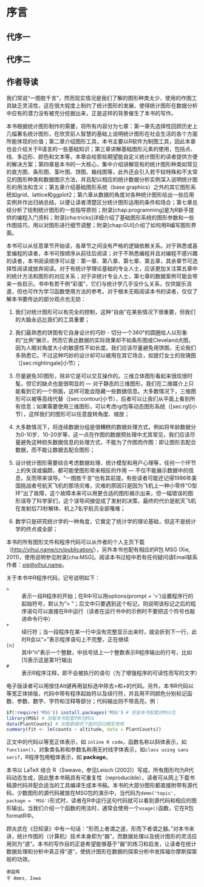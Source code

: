 \mainmatter

# 序言 {#forword .unnumbered}

## 代序一 {#forword-one .unnumbered}

## 代序二 {#forword-two .unnumbered}

## 作者导读 {#audience-guide .unnumbered}

我们常说“一图胜千言”，然而现实情况是我们了解的图形种类太少、使用的作图工具缺乏灵活性，这在很大程度上制约了统计图形的发展，使得统计图形在数据分析中应有的潜力没有被充分挖掘出来，正是这样的背景催生了本书的写作。

本书根据统计图形制作的需要，将所有内容分为七章：第一章先选择性回顾历史上几幅著名统计图形，在欣赏前人智慧的基础上说明统计图形在社会生活的各个方面所能体现的价值；第二章介绍图形工具，本书主要以R软件为制图工具，因此本章也会介绍关于R语言的一些基础知识；第三章讲解基础图形元素的使用，包括点、线、多边形、颜色和文本等，本章会给那些期望能自定义统计图形的读者提供方便的解决方案；第四章是本书的一大核心，集中介绍讲解现有的统计图形种类如常见的直方图、条形图、茎叶图、饼图、箱线图等，此外还会引入若干较特殊和不太常见的图形种类和数据图示方法，并且配以相应的统计数据分析实例深入说明统计图形的用法和含义；第五章介绍基础图形系统（base graphics）之外的其它图形系统如grid、lattice和ggplot2；第六章从数据的角度对各种统计图形给出一些应用实例并作出归纳总结，以便让读者清楚区分统计图形运用的条件和场合；第七章总结分析了绘制统计图形的一些指导原则；附录[chap:programming]是为R新手提供的编程入门资料；附录[cha:tricks]详细介绍了基础图形系统的图形参数和一些作图技巧，用以对图形进行细节调整；附录[chap:GUI]介绍了如何用R编写图形界面。

本书可以从任意章节开始读，各章节之间没有严格的逻辑依赖关系。对于熟悉或喜爱编程的读者，本书可按顺序从前往后阅读；对于不熟悉编程并且对编程不感兴趣的读者，本书阅读顺序可以是：第一章、第八章、第七章、第五章，其余章节可选择性阅读或放弃阅读。对于有统计学理论基础的专业人士，应该更加关注第五章中的统计方法和图形的对应关系；对于非统计专业人士，第七章的数据案例可能会带来一些启示。书中有若干例“彩蛋”，它们与统计学几乎没什么关系，仅供娱乐消遣，但也可作为学习函数使用方法的参考。对于根本无暇阅读本书的读者，仅仅了解本书要传达的部分观点也无妨：

1. 我们对统计图形可以有完全的控制，这种“自由”在某些情况下很重要，但我们的大脑永远比我们的工具重要；

1. 我们最熟悉的饼图有它自身设计的巧妙 - 切分一个360°的圆圈给人以形象的“比例”展示，然而它表达数据的实际效果却不如条形图或Cleveland点图，因为人眼对角度大小的敏感性不如长度。我们应该尽量避免用饼图，无论我们多熟悉它。不过这种巧妙的设计却可以被用在其它场合，如提灯女士的玫瑰图（[sec:nightingale]小节）；

1. 尽量避免3D图形，除非它是可以交互操作的。三维立体图形看起来很炫很时髦，但它的缺点也是很明显的 — 对于静态的三维图形，我们在二维媒介上只能看到它的一个侧面，这样可能会隐藏一些数据信息。大多数情况下，三维图形可以被等高线代替（[sec:contour]小节），后者可以让我们从平面上看到所有信息；如果需要使用三维图形，可以考虑rgl包等动态图形系统（[sec:rgl]小节），这样我们的图形可以任意旋转角度、缩放；

1. 大多数情况下，将连续数据分组是很糟糕的数据处理方式，例如将年龄数据分为0-10岁、10-20岁等，这一点在作图的数据预处理中尤其常见，我们应该尽量避免这种损失数据信息的处理方式，不能为了作图而作图：即让图形去配合数据，而不能让数据去配合图形；

1. 设计统计图形需要综合考虑数据处理、统计模型和用户心理等，任何一个环节上的失误或偏颇，都可能使图形带来相反的作用 — 不仅不能展示数据中的信息，反而带来误导。“一图胜千言”也有其前提。有些读者可能还记得1986年美国挑战者号航天飞机的那场灾难，灾难的原因只是因为飞机上一种小零件“O型环”出了故障，这个故障本来可以用更合适的图形揭示出来，但一幅错误的图形误导了科学家们，这个误导间接促成了发射的决策，最终的代价是航天飞机在发射后73秒解体、机上7名宇航员全部罹难；

1. 数学只是研究统计学的一种角度，它奠定了统计学的理论基础，但这不是统计学的终点或全部；


本书的所有图形文件和程序代码可以从作者的个人主页下载（<http://yihui.name/cn/publication/>），另外本书也配有相应的R包 MSG (Xie, 2011)，使用说明参见附录[cha:MSG]。阅读本书过程中若有任何疑问请Email联系作者：[xie@yihui.name](mailto:xie@yihui.name)。

关于本书中R程序代码，记号说明如下：

`>`
: 表示一段R程序的开始；在R中可以用options(prompt = '> ')设置程序行的起始符号，默认为“> ”；后文中只要遇到这个标记，则说明该标记之后的程序语句可以直接在R中运行（读者在运行书中的示例时不要把这个符号也敲进命令行中）

`+`
: 续行符；当一段程序在某一行中没有完整显示出来时，就会折到下一行，此时R会以“+”表示程序语句上不完整，正在继续 

`[n]` 
: 其中“n”表示一个整数，中括号括上一个整数表示R程序输出的行号，比如[1]表示这是第1行输出

`#`
: 表示R程序注释，即不会被执行的语句（为了增强程序的可读性而写的文字）

电子版读者可以用按住Alt键再用鼠标选中除去>和+的代码。另外，本书R代码以等宽正体排版，代码中带有程序起始符以及续行符，并且用不同颜色分别标记函数、参数、数字、字符和注释等部分；代码输出则不带高亮，例：

```r
if(!require('MSG')) install.packages('MSG') # 安装本书配套的MSG包
library(MSG) # 加载本书配套的R包MSG
data(PlantCounts) # 加载数据供下面的回归模型使用
summary(fit <- lm(counts ~ altitude, data = PlantCounts))
```

正文中的代码以等宽正体表示，如 `inline R code`，函数名称以斜体表示，如 `function()`，对象类名称和参数名称用无衬线字体表示，如`class using sans serif`，R程序包用粗体表示，如 **package**。

本书以 LaTeX 结合 R（Sweave，参见Leisch (2002)）写成，所有图形均为R代码动态生成，因此整本书稿具有可重复性（reproducible），读者可从网上下载书稿源代码并配合适当的工具编译生成本书稿。本书的大部分图形都直接附带有源代码，少数图形的源代码被放在MSG包的演示中，当代码为`demo('topic', package = 'MSG')`形式时，读者在R中运行这句代码就可以看到源代码和相应的图形输出。当我们介绍一个函数的用法时，通常会使用一个`usage()`函数，它在R包formatR中。

顾炎武在《日知录》中有一句话：“形而上者谓之道，形而下者谓之器。”对本书来讲，统计作图的（计算机）技术本身即为“器”，而数据处理以及统计图形的灵活应用则为“道”。本书的写作目的正是希望能够基于“器”的练习和启发，让读者在统计数据处理和分析中真正得“道”，使统计图形在数据的探索分析中发挥福尔摩斯探案般的功效。

```block2
谢益辉  
于 Ames, Iowa
```
